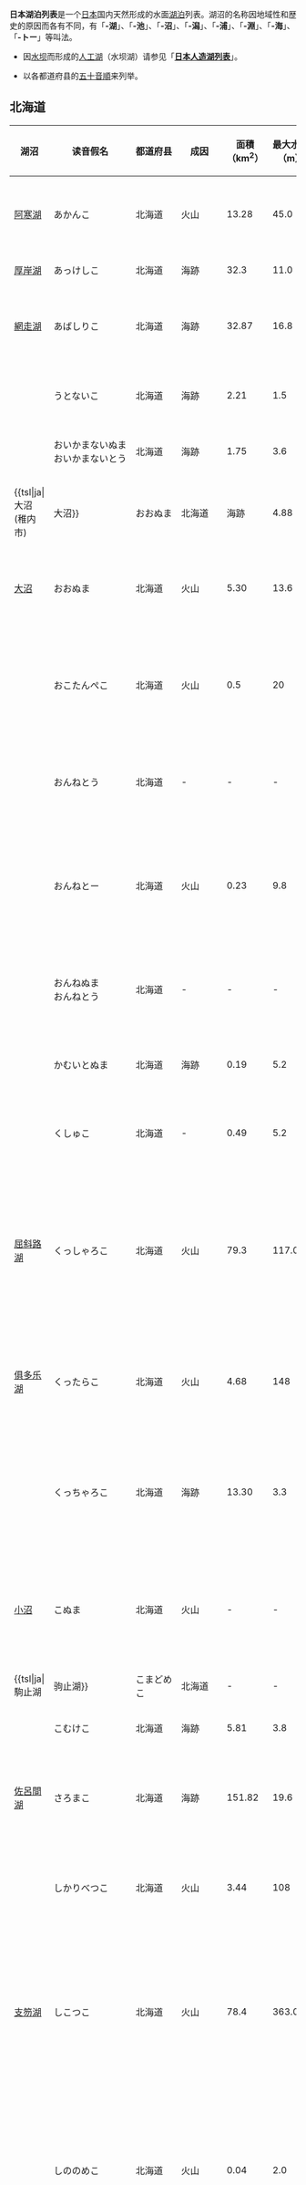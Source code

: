 '''日本湖泊列表'''是一个[[日本|日本]]国内天然形成的水面[[湖泊|湖泊]]列表。湖沼的名称因地域性和歴史的原因而各有不同，有「'''-湖'''」、「'''-池'''」、「'''-沼'''」、「'''-潟'''」、「'''-浦'''」、「'''-淵'''」、「'''-海'''」、「'''-トー'''」等叫法。

*因[[水坝|水坝]]而形成的[[人工湖|人工湖]]（水坝湖）请参见「'''[[日本人造湖列表|日本人造湖列表]]'''」。

*以各都道府县的[[五十音|五十音順]]来列举。

== 北海道 ==
<!--【リストに湖沼を追加する前に、このページのノートをご一読下さい。】-->
{| class="sortable wikitable" style="text-align:center; font-size:small"
!湖沼!!读音假名!!style="white-space:nowrap"|都道府县!!成因!!style="white-space:nowrap"|面積<br />（km<sup>2</sup>）!!style="white-space:nowrap"|最大水深<br />（m）!!style="white-space:nowrap"|貯水量<br />（km<sup>3</sup>）!!备注
|-
|[[阿寒湖|阿寒湖]]||あかんこ||北海道||火山||13.28||45.0||0.249||二級水系、[[阿寒川|阿寒川]]水系。
|-
|[[厚岸湖|厚岸湖]]||あっけしこ||北海道||海跡||32.3||11.0||-||
|-
|[[網走湖|網走湖]]||あばしりこ||北海道||海跡||32.87||16.8||-||一級水系、[[網走川|網走川]]水系。
|-
|{{tsl|ja|ウトナイ湖}}||うとないこ||北海道||海跡||2.21||1.5||-||二級水系、{{tsl|ja|安平川}}水系。
|-
|{{tsl|ja|生花苗沼}}||style="white-space:nowrap"|おいかまないぬま<br />おいかまないとう||北海道||海跡||1.75||3.6||-||
|-
|{{tsl|ja|大沼 (稚内市)||大沼}}||おおぬま||北海道||海跡||4.88||2.2||-||二級水系、[[声問川|声問川]]水系。[[稚內市|稚內市]]。
|-
|[[大沼_(七飯町)|大沼]]||おおぬま||北海道||火山||5.30||13.6||-||二級水系、{{tsl|ja|折戶川}}水系。[[七飯町|七飯町]]。
|-
|{{tsl|ja|オコタンペ湖}}||おこたんぺこ||北海道||火山||0.5||20||-||一級水系、[[石狩川|石狩川]]水系。北海道三大秘湖。
|-
|{{tsl|ja|温根沼}}||おんねとう||北海道||-||-||-||-||[[根室市|根室市]]、[[根室半島|根室半島]]西部。
|-
|{{tsl|ja|オンネトー}}||おんねとー||北海道||火山||0.23||9.8||0.0007||一級水系、[[十勝川|十勝川]]水系。[[足寄町|足寄町]]。北海道三大秘湖。
|-
|{{tsl|ja|オンネ沼}}||おんねぬま<br />おんねとう||北海道||-||-||-||-||[[根室市|根室市]]、[[根室半島|根室半島]]中部。
|-
|{{tsl|ja|カムイト沼}}||かむいとぬま||北海道||海跡||0.19||5.2||-||二級水系、{{tsl|ja|猿払川||猿拂川}}水系。
|-
|{{tsl|ja|久種湖}}||くしゅこ||北海道||-||0.49||5.2||-||日本最北端の湖。
|-
|[[屈斜路湖|屈斜路湖]]||くっしゃろこ||北海道||火山||79.3||117.0||2.25||一級水系、[[釧路川|釧路川]]水系。<br />面積为日本第六大。湖岸线为日本第六长。
|-
|[[倶多楽湖|俱多乐湖]]||くったらこ||北海道||火山||4.68||148||-||透明度略逊于日本最高的摩周湖。
|-
|{{tsl|ja|クッチャロ湖}}||くっちゃろこ||北海道||海跡||13.30||3.3||-||由大沼（おおぬま）和小沼（こぬま）两个水域组成。
|-
|[[大沼_(七飯町)|小沼]]||こぬま||北海道||火山||-||-||-||二級水系、{{tsl|ja|折戶川}}水系。与[[七飯町|七飯町]]的[[大沼_(七飯町)|大沼]]相邻。
|-
|{{tsl|ja|駒止湖||驹止湖}}||こまどめこ||北海道||-||-||-||-||
|-
|{{tsl|ja|コムケ湖}}||こむけこ||北海道||海跡||5.81||3.8||0.007||
|-
|[[佐呂間湖|佐呂間湖]]||さろまこ||北海道||海跡||151.82||19.6||1.3||面積为日本第三大。湖岸线日本第五长。
|-
|{{tsl|ja|然別湖}}||しかりべつこ||北海道||火山||3.44||108||-||一級水系、[[十勝川|十勝川]]水系。
|-
|[[支笏湖|支笏湖]]||しこつこ||北海道||火山||78.4||363.0||20.9||一級水系、[[石狩川|石狩川]]水系。面積为日本第八大，水深、貯水量为第二大。
|-
|{{tsl|ja|东雲湖}}||しののめこ||北海道||火山||0.04||2.0||-||別名「东小沼（ひがしこぬま）」。北海道三大秘湖。
|-
|style="white-space:nowrap"|{{tsl|ja|シュンクシタカラ湖}}||しゅんくしたからこ||北海道||不明||0.11||-||-||日本最晚被发现的湖。
|-
|[[大沼_(七飯町)|蓴菜沼]]||じゅんさいぬま||北海道||火山||-||-||-||二級水系、{{tsl|ja|折戶川}}水系。[[七飯町|七飯町]]、[[大沼_(七飯町)|大沼]]西方。
|-
|{{tsl|ja|シラルトロ湖}}||しらるとろこ||北海道||海跡||1.81||2.3||-||一級水系、[[釧路川|釧路川]]水系。
|-
|[[知床五湖|知床五湖]]||しれとこごこ||北海道||火山||-||-||-||一湖、二湖、三湖、四湖、五湖等五个湖沼群的总称。
|-
|[[神仙沼|神仙沼]]||しんせんぬま||北海道||style="white-space:nowrap"|高層湿原||0.0119||2.0||-||在{{tsl|ja|ニセコ||二世古}}山系的各个湖沼中被称为最美的湖沼。
|-
|{{tsl|ja|達古武沼}}||たっこぶぬま||北海道||海跡||1.36||3.0||0.0026||一級水系、[[釧路川|釧路川]]水系。
|-
|{{tsl|ja|チミケップ湖}}||ちみけっぷこ||北海道||其他||1.2||21.3||0.0143||滑坡形成的堰塞湖。
|-
|{{tsl|ja|チョマトー}}||ちょまとー||北海道||-||-||-||-||
|-
|[[濤沸湖|濤沸湖]]||とうふつこ||北海道||海跡||9.25||2.5||-||
|-
|[[洞爺湖|洞爺湖]]||とうやこ||北海道||火山||70.7||180.0||8.19||二級水系、{{tsl|ja|長流川}}水系。面積为日本第九大。
|-
|{{tsl|ja|塘路湖}}||とうろこ||北海道||海跡||6.37||7.0||0.02||一級水系、[[釧路川|釧路川]]水系。
|-
|[[豊似湖|豊似湖]]||とよにこ||北海道||-||-||-||-||[[日高山脈襟裳國定公園|日高山脈襟裳國定公園]]内唯一的[[湖泊|自然湖]]。
|-
|[[能取湖|能取湖]]||のとろこ<br />のとりこ||北海道||海跡||58.4||23.1||-||
|-
|[[春采湖|春采湖]]||はるとりこ||北海道||-||-||-||-||
|-
|{{tsl|ja|パンケトー}}||ぱんけとー||北海道||火山||2.83||54.0||0.067||二級水系、[[阿寒川|阿寒川]]水系。
|-
|{{tsl|ja|火散布沼}}||ひちりっぷぬま<br />ひちりっぷとう||北海道||-||-||-||-||
|-
|[[風蓮湖|風蓮湖]]||ふうれんこ||北海道||海跡||57.74||11.0||-||
|-
|{{tsl|ja|ペケレット湖}}||ぺけれっとこ||北海道||-||0.12||1.2||-||
|-
|{{tsl|ja|ペンケトー}}||ぺんけとー||北海道||火山||0.3||39.4||0.006||二級水系、[[阿寒川|阿寒川]]水系。
|-
|{{tsl|ja|ポロト湖}}||ぽろとこ||北海道||-||-||-||-||
|-
|{{tsl|ja|ポロ沼}}||ぽろぬま||北海道||-||-||-||-||
|-
|[[摩周湖|摩周湖]]||ましゅうこ||北海道||火山||19.1||211.5||-||日本透明度最高的湖泊。
|-
|{{tsl|ja|宮島沼}}||みやじまぬま||北海道||不明||-||-||-||
|-
|{{tsl|ja|モエレ沼}}||もえれぬま||北海道||河跡||0.24||2.0||-||一級水系、[[石狩川|石狩川]]水系。
|-
|{{tsl|ja|モケウニ沼}}||もけうにぬま||北海道||海跡||0.49||4||0.0147||二級水系、{{tsl|ja|猿払川||猿拂川}}水系。
|-
|{{tsl|ja|藻散布沼}}||もちりっぷぬま<br />もちりっぷとう||北海道||-||-||-||-||
|-
|{{tsl|ja|湧洞沼}}||ゆうどうぬま||北海道||海跡||4.48||3.5||0.005||
|-
|{{tsl|ja|羅臼湖}}||らうすこ||北海道||-||-||-||-||
|}

== 东北地方 ==
<!--【リストに湖沼を追加する前に、このページのノートをご一読下さい。】-->
{| class="sortable wikitable" style="text-align:center; font-size:small"
!湖沼!!读音假名!!style="white-space:nowrap"|都道府县!!style="white-space:nowrap"|成因!!style="white-space:nowrap"|面積<br />（km<sup>2</sup>）!!style="white-space:nowrap"|最大水深<br />（m）!!style="white-space:nowrap"|貯水量<br />（km<sup>3</sup>）!!备注
|-
|{{tsl|ja|姉沼}}||あねぬま||青森县||-||1.53||4.3||-||一級水系、{{tsl|ja|高濑川}}水系。
|-
|{{tsl|ja|宇曾利湖}}||うそりこ||青森县||火山||2.65||23.5||-||二級水系、{{tsl|ja|正津川}}水系。
|-
|[[小川原湖|小川原湖]]||おがわらこ||青森县||海跡||63.20||25||0.714||一級水系、{{tsl|ja|高濑川}}水系。
|-
|{{tsl|ja|十三湖}}||じゅうさんこ||青森县||-||-||3.0||-||一級水系、[[岩木川|岩木川]]水系。
|-
|[[十二湖|十二湖]]||じゅうにこ||青森县||其他||-||-||-||青池、鶏頭場之池、大池等湖沼群的总称。<br />地震形成的堰塞湖。
|-
|{{tsl|ja|鷹架沼}}||たかほこぬま||青森县||-||-||7||-||
|-
|[[十和田湖|十和田湖]]||とわだこ||青森县||火山||61.1||327||4.19||二級水系、{{tsl|ja|奥入濑川}}水系。整体位于秋田县境内。
|-
|{{tsl|ja|伊豆沼}}||いずぬま||宮城县||-||-||-||-||一級水系、[[北上川|北上川]]水系。<br />日本最早录入[[湿地公约|湿地公约]]的湖泊。
|-
|[[御釜_(蔵王連峰)|御釜]]||おかま||宮城县||火山||0.9||27.6||-||一級水系、[[阿武隈川|阿武隈川]]水系。
|-
|{{tsl|ja|蕪栗沼}}||かぶくりぬま||宮城县||-||-||-||-||一級水系、[[北上川|北上川]]水系。作为蕪栗沼的{{tsl|ja|遊水地}}，负责{{tsl|ja|小山田川}}的{{tsl|ja|洪水調節||防汛调节}}。<br />蕪栗沼以及周边水田为[[湿地公约|湿地公约]]登录地。
|-
|{{tsl|ja|鳥の海||鸟之海}}||とりのうみ||宮城县||河跡||1.3||4.8||-||
|-
|{{tsl|ja|万石浦}}||まんごくうら||宮城县||海跡||7.2||5.3||-||
|-
|{{tsl|ja|作沢沼||作泽沼}}||さくざわぬま||秋田县||-||0.02||20||-||一級水系、{{tsl|ja|米代川}}水系。
|-
|[[田澤湖|田澤湖]]||たざわこ||秋田县||不明||25.8||423.4||7.20||一級水系、[[雄物川|雄物川]]水系。水深为日本最深。
|-
|style="white-space:nowrap"|[[八郎潟|八郎潟調整池]]||style="white-space:nowrap"|はちろうがたちょうせいち||秋田县||海跡||27.7||12.0||-||二級水系、{{tsl|ja|馬場目川}}水系。<br />排水开垦之前为日本第二大湖泊<!--干拓される前までは、日本で2番目に大きかった-->。
|-
|[[男鹿半島|男鹿半島]]||めがた||秋田县||火山||-||-||-||一之目潟、二之目潟、三之目潟三个[[低平火山口|低平火山口]]形成的火山口湖的总称。
|-
|[[大鳥池|大鳥池]]||おおとりいけ||山形县||其他||0.4||68||-||一級水系、{{tsl|ja|赤川}}水系。堰塞湖。
|-
|{{tsl|ja|秋元湖}}||あきもとこ||福島县||火山||3.6||34.1||0.04||一級水系、[[阿賀野川|阿賀野川]]水系。裏磐梯湖沼群。<br />以洪水調節和[[水力發電|水力發電]]为目的做水坝之用，由福島县负责管理。
|-
|[[豬苗代湖|豬苗代湖]]||いなわしろこ||福島县||断層||103.3||94.6||5.40||一級水系、[[阿賀野川|阿賀野川]]水系。面積为日本第四大。<br />{{tsl|ja|日橋川}}的出口十六橋水門，其东岸建有{{tsl|ja|安積疏水}}的取水口。
|-
|{{tsl|ja|雄国沼}}||おぐにぬま||福島县||火山||-||-||-||一級水系、[[阿賀野川|阿賀野川]]水系。
|-
|{{tsl|ja|小野川湖}}||おのがわこ||福島县||火山||1.7||24.4||0.01||一級水系、[[阿賀野川|阿賀野川]]水系。<br />以洪水調節和[[水力發電|水力發電]]为目的做水坝之用，由福島县负责管理。
|-
|{{tsl|ja|男沼}}||おぬま||福島县||-||-||-||-||
|-
|{{tsl|ja|五色沼 (福島市)||五色沼}}||ごしきぬま||福島县||火山||-||-||-||吾妻連峰{{tsl|ja|一切経山}}山腹的火山口湖。
|-
|{{tsl|ja|五色沼 (北塩原村)||五色沼}}||ごしきぬま||福島县||火山||-||-||-||裏磐梯湖沼群。大小数十个湖沼群。青沼、赤沼、龙沼、<br />毘沙門沼、辯天沼、深泥沼、柳沼、弥六沼、瑠璃沼等。
|-
|{{tsl|ja|曾原湖}}||そはらこ||福島县||火山||0.35||12.0||-||一級水系、[[阿賀野川|阿賀野川]]水系。裏磐梯湖沼群。
|-
|{{tsl|ja|仁田沼}}||にだぬま||福島县||-||-||-||-||
|-
|{{tsl|ja|沼泽湖}}||ぬまざわこ||福島县||火山||3.1||96||-||一級水系、[[阿賀野川|阿賀野川]]水系。<br />[[东北電力|东北電力]]第二沼泽发电站（[[抽水蓄能电站|抽水蓄能电站]]）的上游調整池。
|-
|{{tsl|ja|半田沼}}||はんだぬま||福島县||-||-||-||-||
|-
|{{tsl|ja|桧原湖}}||ひばらこ||福島县||火山||10.7||30.5||0.13||一級水系、[[阿賀野川|阿賀野川]]水系。裏磐梯湖沼群。<br />以洪水調節和[[水力發電|水力發電]]为目的做水坝之用，由福島县负责管理。
|-
|{{tsl|ja|蓋沼}}||ふたぬま||福島县||其他||-||-||-||山体滑坡形成的堰塞湖。
|-
|{{tsl|ja|松川浦}}||まつかわうら||福島县||海跡||5.9||5.5||-||
|-
|{{tsl|ja|女沼}}||めぬま||福島县||火山||-||8.7||-||
|}

== 関东地方 ==
<!--【リストに湖沼を追加する前に、このページのノートをご一読下さい。】-->
{| class="sortable wikitable" style="text-align:center; font-size:small"
!湖沼!!读音假名!!style="white-space:nowrap"|都道府县!!style="white-space:nowrap"|成因!!style="white-space:nowrap"|面積<br />（km<sup>2</sup>）!!style="white-space:nowrap"|最大水深<br />（m）!!style="white-space:nowrap"|贮水量<br />（km<sup>3</sup>）!!备注
|-
|{{tsl|ja|牛久沼}}||うしくぬま||茨城县||其他||3.49||3.0||-||一級水系、[[利根川|利根川]]水系。河川形成的堰塞湖。
|-
|[[霞浦_(湖泊)|霞浦]]||かすみがうら||茨城县||海跡||220||7.1||0.85||一級水系、[[利根川|利根川]]水系。整体位于千葉县境内。<br />湖岸线为日本最长。面積为日本第二大。<br />包含北浦、外浪逆浦（そとなさかうら）、西浦（狭義上的霞浦）。<br />作为湖沼水位調節施設有{{tsl|ja|多目的ダム||多功能水坝}}的特性，由{{tsl|ja|水資源機構}}负责管理。
|-
|{{tsl|ja|菅生沼}}||すがおぬま||茨城县||-||2.3||2||-||一級水系、利根川水系。
|-
|{{tsl|ja|神之池}}||ごうのいけ||茨城县||-||0.44||3.5||-||
|-
|{{tsl|ja|涸沼}}||ひぬま||茨城县||海跡||9.35||6.5||0.02||一級水系、[[那珂川|那珂川]]水系。
|-
|{{tsl|ja|鬼怒沼}}||きぬぬま||栃木县||火山||0.134||-||-||一級水系、利根川水系。
|-
|{{tsl|ja|五色沼 (日光市)||五色沼}}||ごしきぬま||栃木县||火山||0.05||5||-||
|-
|style="white-space:nowrap"|[[中禪寺湖|中禪寺湖]]||ちゅうぜんじこ||栃木县||火山||11.62||163||-||一級水系、利根川水系。標高1269米的高地。<br />在{{tsl|ja|大谷川 (日光市)||大谷川}}流出口以防汛调节和水力发电为目的而建造了中禅寺水坝。
|-
|{{tsl|ja|湯ノ湖||汤之湖}}||ゆのこ||栃木县||火山||0.31||12||-||一級水系、利根川水系。
|-
|{{tsl|ja|西ノ湖||西之湖}}||さいのこ||栃木县||其他||0.7||-||-||一級水系、利根川水系。由中禅寺湖分离出来的湖沼。
|-
|{{tsl|ja|大沼 (赤城山)||大沼}}||おおぬま||群馬县||火山||0.88||16.5||-||
|-
|{{tsl|ja|尾濑沼}}||おぜぬま||群馬县||火山||-||-||-||一級水系、[[阿賀野川|阿賀野川]]水系。{{tsl|ja|只見川}}的水源地。跨越整个[[福岛县|福岛县]]。<br />[[东京電力|东京電力]]以水力发电为目的在其与{{tsl|ja|片品川}}之间修建了导水隧洞。
|-
|{{tsl|ja|榛名湖}}||はるなこ||群馬县||火山||1.15||12.6||-||一級水系、利根川水系。
|-
|{{tsl|ja|伊佐沼}}||いさぬま||埼玉县||-||-||-||-||
|-
|{{tsl|ja|黑滨沼}}||くろはまぬま||埼玉县||-||-||-||-||
|-
|{{tsl|ja|白幡沼}}||しらはたぬま||埼玉县||-||-||-||-||
|-
|{{tsl|ja|鳥羽井沼}}||とばいぬま||埼玉县||河跡||-||-||-||
|-
|{{tsl|ja|原市沼}}||はらいちぬま||埼玉县||-||-||-||-||一級水系、[[利根川|利根川]]水系。
|-
|{{tsl|ja|別所沼}}||べっしょぬま||埼玉县||-||-||-||-||
|-
|{{tsl|ja|印旛沼}}||いんばぬま||千葉县||其他||11.55||2.5||0.0277||一級水系、[[利根川|利根川]]水系。河川形成的堰塞湖。
|-
|{{tsl|ja|手賀沼}}||てがぬま||千葉县||其他||6.5||3.8||0.0056||一級水系、[[利根川|利根川]]水系。河川形成的堰塞湖。
|-
|{{tsl|ja|古利根沼}}||ふるとねぬま||千葉县||河跡||-||-||-||一級水系、[[利根川|利根川]]水系。跨越整个[[茨城縣|茨城縣]]。利根川河川改道形成。
|-
|[[不忍池|不忍池]]||style="white-space:nowrap"|しのばずのいけ||东京都||海跡||1.1||-||0.000095||
|-
|{{tsl|ja|洗足池}}||せんぞくいけ||东京都||-||-||-||-||
|-
|[[蘆之湖|蘆之湖]]||あしのこ||神奈川县||火山||7.1||43.5||-||二級水系、{{tsl|ja|早川 (神奈川县)||早川}}水系。
|-
|[[震生湖|震生湖]]||しんせいこ||神奈川县||其他||0.013||10||-||[[關东大地震|關东大地震]]生成的湖沼。
|}

== 中部地方 ==
<!--【リストに湖沼を追加する前に、このページのノートをご一読下さい。】-->
{| class="sortable wikitable" style="text-align:center; font-size:small"
!湖沼!!读音假名!!style="white-space:nowrap"|都道府县!!style="white-space:nowrap"|成因!!style="white-space:nowrap"|面積<br />（km<sup>2</sup>）!!style="white-space:nowrap"|最大水深<br />（m）!!style="white-space:nowrap"|貯水量<br />（km<sup>3</sup>）!!备注
|-
|[[加茂湖|加茂湖]]||かもこ||新潟县||海跡||4.9||8.7||-||汽水湖。
|-
|{{tsl|ja|佐潟}}||さかた||新潟县||其他||0.436||-||-||砂丘湖。
|-
|style="white-space:nowrap"|{{tsl|ja|鳥屋野潟}}||とやのがた||新潟县||海跡||1.37||2||-||[[一級水系|一級水系]]、[[信浓川|信浓川]][[水系|水系]]。
|-
|{{tsl|ja|福島潟}}||ふくしまがた||新潟县||海跡||1.93||0.6||-||一級水系、[[阿賀野川|阿賀野川]]水系。
|-
|{{tsl|ja|十二町潟}}||style="white-space:nowrap"|じゅうにちょうがた||富山县||海跡||-||-||-||
|-
|{{tsl|ja|ミクリガ池}}||みくりがいけ||富山县||火山||0.03||15||-||[[立山_(日本)|立山]]火山的火山口湖。
|-
|{{tsl|ja|ミドリガ池}}||みどりがいけ||富山县||火山||-||-||-||立山火山的火山口湖。
|-
|{{tsl|ja|リンドウ池}}||りんどういけ||富山县||火山||-||-||-||立山火山的火山口湖。
|-
|{{tsl|ja|血の池 (富山县)||血之池}}||ちのいけ||富山县||火山||-||-||-||立山火山的火山口湖。
|-
|木場潟||きばがた||石川县||海跡||-||-||-||{{tsl|ja|加賀三湖}}（かがさんこ）之一。
|-
|柴山潟||しばやまがた||石川县||海跡||-||-||-||加賀三湖（かがさんこ）之一。
|-
|{{tsl|ja|河北潟}}||かほくがた||石川县||海跡||4.13||6.5||-||{{tsl|ja|二級水系}}、{{tsl|ja|大野川 (石川县)||大野川}}水系
|-
|{{tsl|ja|邑知潟}}||おうちがた||石川县||海跡||-||-||-||
|-
|{{tsl|ja|北潟湖}}||きたがたこ||福井县||海跡||2.73||4||-||
|-
|水月湖||すいげつこ||福井县||海跡||4.16||3.4||-||[[三方五湖|三方五湖]]（みかたごこ）之一。
|-
|菅湖||すがこ||福井县||海跡||0.91||13.0||-||三方五湖（みかたごこ）之一。
|-
|久々子湖||くぐしこ||福井县||海跡||1.40||2.5||-||三方五湖（みかたごこ）之一。
|-
|日向湖||ひるがこ||福井县||海跡||0.92||38.5||-||三方五湖（みかたごこ）之一。
|-
|三方湖||みかたこ||福井县||海跡||3.56||5.8||-||三方五湖（みかたごこ）之一。
|-
|{{tsl|ja|大沼池}}||おおぬまいけ||長野县||火山||-||26||-||
|-
|{{tsl|ja|風吹大池}}||かざふきおおいけ||長野县||-||-||-||-||
|-
|{{tsl|ja|白駒の池|白驹之池}}||しらこまのいけ||長野县||火山||0.11||8.6||-||
|-
|[[諏訪湖|諏訪湖]]||すわこ||長野县||断層||13.3||7.2||0.063||一級水系、[[天龍川|天龍川]]水系。天龙川干流流出而成。<br />出口处设置有{{tsl|ja|釜口水門}}。
|-
|{{tsl|ja|大正池 (松本市)||大正池}}||たいしょういけ||長野县||火山||-||-||-||一級水系、信浓川水系。<br />出口处设置有[[东京電力|东京電力]]霞泽发电所取水堰堤。
|-
|{{tsl|ja|田代池}}||たしろいけ||長野县||火山||-||-||-||一級水系、信浓川水系。
|-
|{{tsl|ja|青木湖}}||あおきこ||長野县||断層||1.86||58||0.054||一級水系、信浓川水系。{{tsl|ja|仁科三湖}}之一。
|-
|{{tsl|ja|木崎湖}}||きざきこ||長野县||断層||1.4||29.5||0.025||一級水系、信浓川水系。仁科三湖之一。
|-
|{{tsl|ja|中綱湖}}||なかつなこ||長野县||断層||0.14||12.0||0.0008||一級水系、信浓川水系。仁科三湖之一。
|-
|{{tsl|ja|野尻湖}}||のじりこ||長野县||不明||4.56||38.5||0.096||別名「芙蓉湖（ふようこ）」。
|-
|{{tsl|ja|白馬大池}}||はくばおおいけ<br />しろうまおおいけ||長野县||火山||0.06||13.5||-||
|-
|{{tsl|ja|琵琶池}}||びわいけ||長野县||火山||-||-||-||
|-
|{{tsl|ja|北龙湖}}||ほくりゅうこ||長野县||断層||-||-||-||一級水系、信浓川水系。
|-
|[[松原湖|松原湖]]||まつばらこ||長野县||火山||0.12||7.7||-||
|-
|{{tsl|ja|四尾連湖}}||しびれこ||山梨县||火山||0.9||13||-||
|-
|[[河口湖|河口湖]]||かわぐちこ||山梨县||火山||6.13||15.2||0.084||一級水系、[[相模川|相模川]]水系。[[富士五湖|富士五湖]]之一。
|-
|[[西湖_(富士五湖)|西湖]]||さいこ||山梨县||火山||2.12||73.2||-||富士五湖之一。
|-
|[[精進湖|精進湖]]||しょうじこ||山梨县||火山||0.5||15.2||-||富士五湖之一。
|-
|[[本栖湖|本栖湖]]||もとすこ||山梨县||火山||4.70||138||0.316||富士五湖之一。
|-
|[[山中湖|山中湖]]||やまなかこ||山梨县||火山||6.46||15.0||0.069||一級水系、相模川水系。富士五湖之一。由相模川干流流出而成。
|-
|{{tsl|ja|一碧湖}}||いっぺきこ||静岡县||火山||0.291||6.2||-||
|-
|{{tsl|ja|佐鳴湖}}||さなるこ||静岡县||海跡||1.2||2.5||0.0024||二級水系、{{tsl|ja|都田川}}水系。汚染度（[[化学需氧量|COD值]]）日本最严重的湖。
|-
|{{tsl|ja|八丁池}}||はっちょういけ||静岡县||断層||-||-||-||
|-
|[[濱名湖|濱名湖]]||はまなこ||静岡县||海跡||64.97||16.6||0.35||二級水系、都田川水系。面積为日本第十大。湖岸线为日本第三长。<br />包含作为枝湾細江湖（引佐細江）、猪鼻湖、松見浦、庄内湖。
|-
|{{tsl|ja|油ヶ淵|油渊}}||あぶらがふち||愛知县||海跡||0.64||5||-||二級水系、新川水系。
|}

== 近畿地方 ==
<!--【リストに湖沼を追加する前に、このページのノートをご一読下さい。】-->
{| class="sortable wikitable" style="text-align:center; font-size:small"
!湖沼!!style="white-space:nowrap"|读音假名!!style="white-space:nowrap"|都道府县!!style="white-space:nowrap"|成因!!style="white-space:nowrap"|面積<br />（km<sup>2</sup>）!!style="white-space:nowrap"|最大水深<br />（m）!!style="white-space:nowrap"|貯水量<br />（km<sup>3</sup>）!!备注
|-
|{{tsl|ja|阿蘇海}}||あそかい<br />あそのうみ||京都府||海跡||5.0||14||0.03||二級水系、{{tsl|ja|野田川 (京都府)||野田川}}水系。被[[天橋立|天橋立]]分隔出来的[[内海|内海]]。
|-
|style="white-space:nowrap"|{{tsl|ja|久美滨湾}}||くみはまわん||京都府||海跡||7.24||20.6||-||
|-
|{{tsl|ja|離湖}}||はなれこ||京都府||海跡||0.35||7||0.0013||
|-
|{{tsl|ja|深泥池}}||みぞろがいけ<br />みどろがいけ||京都府||-||0.09||3.5||-||「深泥池生物群集」为国家级[[天然紀念物|天然紀念物]]。
|-
|{{tsl|ja|西の湖}}||にしのこ||滋賀县||其他||2.22||3||-||因开垦而从琵琶湖剥离出来的湖沼。
|-
|[[琵琶湖|琵琶湖]]||びわこ||滋賀县||断層||670.33||103.58||27.5||一級水系、[[淀川|淀川]]水系。淀川干流（{{tsl|ja|濑田川}}）流出而成。日本最大的湖。<br />湖岸线日本第二长。世界第三古老的湖。<br />依照琵琶湖综合开发特别措施法受多用途水坝调节，由水資源機構负责管理<!--琵琶湖総合開発特別措置法により多目的水坝の扱いを受け、水資源機構が管理している-->。
|-
|{{tsl|ja|余吴湖}}||よごこ||滋賀县||断層||1.8||13||0.0147||一級水系、[[淀川|淀川]]水系。<br />以防汛调节为目的而建有水坝，由滋贺县负责管理<!--洪水調節を目的とした水坝として、滋賀县が管理する-->。
|}

== 中国、四国地方 ==
<!--【リストに湖沼を追加する前に、このページのノートをご一読下さい。】-->
{| class="sortable wikitable" style="text-align:center; font-size:small"
!湖沼!!style="white-space:nowrap"|读音假名!!style="white-space:nowrap"|都道府县!!style="white-space:nowrap"|成因!!style="white-space:nowrap"|面積<br />（km<sup>2</sup>）!!style="white-space:nowrap"|最大水深<br />（m）!!style="white-space:nowrap"|貯水量<br />（km<sup>3</sup>）!!备注
|-
|{{tsl|ja|湖山池}}||こやまいけ||鳥取县||海跡||7.0||7.5||0.02||日本面积最大的“池”<!--「池」と名乗る湖沼の中では日本最大の面積を誇る-->。
|-
|style="white-space:nowrap"|{{tsl|ja|多鯰ヶ池}}||たねがいけ||鳥取县||其他||0.0248||15.1||0.0014||火山形成的堰塞湖。
|-
|{{tsl|ja|东乡池}}||とうごういけ||鳥取县||海跡||4.08||3.6||0.006||
|-
|{{tsl|ja|神西湖}}||じんざいこ||島根县||海跡||1.35||10||-||二級水系、{{tsl|ja|十間川}}水系。
|-
|[[宍道湖|宍道湖]]||しんじこ||島根县||海跡||79.1||6.4||0.34||一級水系、{{tsl|ja|斐伊川}}水系。
|-
|[[中海|中海]]||なかうみ||島根县||海跡||86.2||17.1||0.47||一級水系、{{tsl|ja|斐伊川}}水系。整个跨越鳥取县境内。<br />面積为日本第五大。湖岸线为日本第四长。
|-
|{{tsl|ja|海老ヶ池}}||えびがいけ||德岛县||海跡||0.18||5.5||0.0004||
|}

== 九州地方 ==
<!--【リストに湖沼を追加する前に、このページのノートをご一読下さい。】-->
{| class="sortable wikitable" style="text-align:center; font-size:small"
!湖沼!!读音假名!!style="white-space:nowrap"|都道府县!!style="white-space:nowrap"|成因!!style="white-space:nowrap"|面積<br />（km<sup>2</sup>）!!style="white-space:nowrap"|最大水深<br />（m）!!style="white-space:nowrap"|貯水量<br />（km<sup>3</sup>）!!备注
|-
|上江津湖||かみえずこ||熊本县||其他||0.14||1.8||0.00016||一級水系、{{tsl|ja|緑川}}水系。{{tsl|ja|江津湖}}的其中之一。
|-
|下江津湖||しもえずこ||熊本县||其他||0.35||5.0||0.0007||一級水系、{{tsl|ja|緑川}}水系。{{tsl|ja|江津湖}}的其中之一。
|-
|{{tsl|ja|志高湖}}||しだかこ||大分县||火山||0.09||5||0.00025||
|-
|{{tsl|ja|大幡池}}||おおはたいけ||宮崎县||火山||0.031||13.8||-||
|-
|{{tsl|ja|不動池}}||ふどういけ||宮崎县||火山||0.017||9.0||0.00008||
|-
|{{tsl|ja|御池}}||みいけ||宮崎县||火山||0.72||93.5||0.0375||
|-
|style="white-space:nowrap"|{{tsl|ja|六观音御池}}||style="white-space:nowrap"|ろっかんのんみいけ||宮崎县||火山||0.17||14.0||0.0016||
|-
|[[池田湖|池田湖]]||いけだこ||鹿儿岛县||火山||10.90||233||1.38||九州地区面积最大。
|-
|{{tsl|ja|藺牟田池}}||いむたいけ||鹿儿岛县||火山||0.63||2.7||0.0005||一級水系、{{tsl|ja|川内川}}水系。拉姆萨尔公约登录湿地。
|-
|[[鰻池|鰻池]]||うなぎいけ||鹿儿岛县||火山||1.20||56.5||0.04||
|-
|{{tsl|ja|大浪池}}||おおなみいけ||鹿儿岛县||火山||0.25||11.6||0.002||
|-
|{{tsl|ja|薩摩湖}}||さつまこ||鹿儿岛县||海跡||0.10||11.0||0.00062||
|-
|{{tsl|ja|住吉池}}||すみよしいけ||鹿儿岛县||火山||0.15||52||0.003||
|-
|{{tsl|ja|大池 (冲绳县)||大池}}||おおいけ||冲绳县||其他||0.31||1.3||0.0002||[[喀斯特|喀斯特]]湖。
|}

== 已消失的湖沼 ==
*{{tsl|ja|今江潟}}（いまえがた） - 昭和时期因排水开垦而消失。大约在[[石川縣|石川縣]][[小松市|小松市]]附近。
*[[巨椋池|巨椋池]]（おぐらいけ） - 原是一个[[淡水湖|淡水湖]]，因填湖工程和土木工程而消失。現大约在[[京都府|京都府]][[京都市|京都市]]、[[宇治市|宇治市]]和[[久御山町|久御山町]]附近。
*{{tsl|ja|河内湖}}（かわちこ） - [[古坟时代|古坟时代]]就开始进行围湖开垦，到[[江户时代|江户时代]]消失。填湖工程前的最深入部分到現在的[[大阪府|大阪府]][[枚方市|枚方市]]附近，范围相当于现在的[[寢屋川市|寢屋川市]]、[[門真市|門真市]][[守口市|守口市]]、[[四條畷市|四條畷市]]、[[大东市|大东市]]、[[东大阪市|东大阪市]]和[[八尾市|八尾市]]等地区。
*{{tsl|ja|鴻沼}}（こうぬま） - 江户時代因开垦而消失。現大约位于[[埼玉縣|埼玉縣]][[埼玉市|埼玉市]]附近。
*{{tsl|ja|椿海}}（つばきのうみ） - 江户時代因开垦而消失。有人说，它的大小达51平方公里<!--51km<sup>2</sup>の大きさだったと言われる-->。大约在現在的[[千葉縣|千葉縣]][[旭市|旭市]]、[[东庄町|东庄町]]和[[匝瑳市|匝瑳市]]附近。
*{{tsl|ja|ふじみ湖}}（ふじみこ） - 曾位于[[茨城县|茨城县]][[笠間市|笠間市]]。2002年因施工填埋而消失。
*{{tsl|ja|放生津潟}}（ほうじょうづがた） - 曾位于[[富山县|富山县]][[射水市|射水市]]。因挖掘和填湖工程而消失。
*{{tsl|ja|浮島沼}}（うきしまぬま） - 江户时代起的不断填埋等因素而消失。現在是带浮島的湿地。跨越[[靜岡縣|靜岡縣]][[沼津市|沼津市]]和[[富士市|富士市]]附近。

== 参考文献 ==
*田中正明 《日本湖沼誌2》 名古屋大学出版会、2004年、ISBN 4-8158-0492-3

== 相關條目 ==
*[[日本人造湖列表|日本人造湖列表]]
*[[日本河流列表|日本河流列表]]
*{{tsl|ja|日本の廃河川一覧||日本废弃河流列表}}

{{亚洲题目|湖泊}}

{{DEFAULTSORT:にほんのこしよういちらん}}
[[Category:日本湖泊|*列表]]
[[Category:日本地理列表|湖泊列表]]